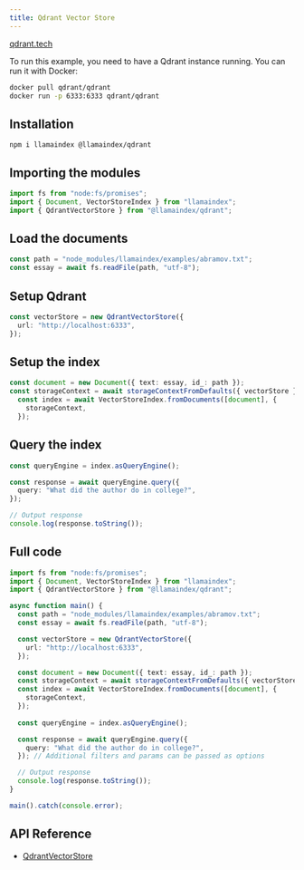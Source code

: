 ```yaml
---
title: Qdrant Vector Store
---
```


[qdrant.tech](https://qdrant.tech/)

To run this example, you need to have a Qdrant instance running. You can run it with Docker:

```bash
docker pull qdrant/qdrant
docker run -p 6333:6333 qdrant/qdrant
```

## Installation

```package-install
npm i llamaindex @llamaindex/qdrant
```

## Importing the modules

```ts
import fs from "node:fs/promises";
import { Document, VectorStoreIndex } from "llamaindex";
import { QdrantVectorStore } from "@llamaindex/qdrant";
```

## Load the documents

```ts
const path = "node_modules/llamaindex/examples/abramov.txt";
const essay = await fs.readFile(path, "utf-8");
```

## Setup Qdrant

```ts
const vectorStore = new QdrantVectorStore({
  url: "http://localhost:6333",
});
```

## Setup the index

```ts
const document = new Document({ text: essay, id_: path });
const storageContext = await storageContextFromDefaults({ vectorStore });
  const index = await VectorStoreIndex.fromDocuments([document], {
    storageContext,
  });
```

## Query the index

```ts
const queryEngine = index.asQueryEngine();

const response = await queryEngine.query({
  query: "What did the author do in college?",
});

// Output response
console.log(response.toString());
```

## Full code

```ts
import fs from "node:fs/promises";
import { Document, VectorStoreIndex } from "llamaindex";
import { QdrantVectorStore } from "@llamaindex/qdrant";

async function main() {
  const path = "node_modules/llamaindex/examples/abramov.txt";
  const essay = await fs.readFile(path, "utf-8");

  const vectorStore = new QdrantVectorStore({
    url: "http://localhost:6333",
  });

  const document = new Document({ text: essay, id_: path });
  const storageContext = await storageContextFromDefaults({ vectorStore });
  const index = await VectorStoreIndex.fromDocuments([document], {
    storageContext,
  });
  
  const queryEngine = index.asQueryEngine();

  const response = await queryEngine.query({
    query: "What did the author do in college?",
  }); // Additional filters and params can be passed as options

  // Output response
  console.log(response.toString());
}

main().catch(console.error);
```

## API Reference

- [QdrantVectorStore](/typescript/framework-api-reference/classes/qdrantvectorstore/)
